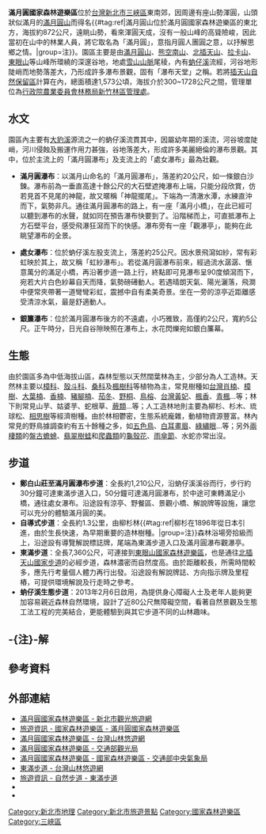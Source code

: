 {{Infobox forest
| name               = 滿月圓國家森林遊樂區
| native_name        = Manyueyuan National Forest Recreation Area
| native_lang        = 
| photo              = 滿月圓森林遊樂區 Manyueyuan Forest Recreation Area - panoramio (2).jpg
| photo_caption      = 
| photo_width        = 
| map                = Taiwan
| map_caption        = Taiwan
| map_width          = 250px
| coordinates        = {{coord|24|49|49.7|N|121|26|40.9|E|type:forest_region:TW|display=inline,title}}
| location           = [[台灣|台灣]][[新北市|新北市]][[三峽區|三峽區]]有木里174-1號
| elevation          = 300-1,700 meters
| area               = 637 hectares
| max_area           = 
| date_max_area      = 
| status             = 
| established        = 
| visitation         = 
| visitation_year    = 
| events             = 
| authority          = 
| website            = 
| ecosystem          = 
| classification_WWF = 
| classification_EPA = 
| classification_CEC = 
| disturbance        = 
| forest_cover       = 
| species            = 
| indicator_plants   = 
| lesser_flora       = 
| fauna              = 
}}
{{Infobox waterfall
| name = 滿月圓瀑布
| photo = Man Yue Yuan Waterfall.JPG
| photo_width = 275
| photo_caption = 滿月圓瀑布
| map =
| map_width =
| lat_d = |lat_m = |lat_s = |lat_NS =
| long_d = |long_m = |long_s = |long_EW =
| region =
| source =
| coords_ref =
| location = {{ROC-TW}}<br>[[新北市|新北市]][[三峽區|三峽區]]
| type =
| elevation =
| height = 20公尺
| height_longest =
| number_drops =
| width =
| average_width =
| watercourse = [[淡水河|淡水河]] - [[大漢溪|大漢溪]] - [[三峽河|三峽河]] - [[大豹溪|大豹溪]] - [[蚋仔溪|蚋仔溪]]
| average_flow =
| world_rank =
}}
{{Infobox waterfall
| name = 處女瀑布
| photo = Man Yue Yuan Virgin Waterfall.JPG
| photo_width = 275
| photo_caption = 處女瀑布
| map =
| map_width =
| lat_d = |lat_m = |lat_s = |lat_NS =
| long_d = |long_m = |long_s = |long_EW =
| region =
| source =
| coords_ref =
| location = [[台灣|台灣]][[新北市|新北市]][[三峽區|三峽區]]
| type = 簾幕式瀑布
| elevation =
| height = 25公尺
| height_longest = 25公尺
| number_drops = 1
| width = 10公尺
| average_width =
| watercourse = [[淡水河|淡水河]] - [[大漢溪|大漢溪]] - [[三峽河|三峽河]] - [[大豹溪|大豹溪]] - [[蚋仔溪|蚋仔溪]]支流
| average_flow =
| world_rank =
}}
{{Infobox waterfall
| name = 銀簾瀑布
| photo =
| photo_width = 275
| photo_caption =
| map =
| map_width =
| lat_d = |lat_m = |lat_s = |lat_NS =
| long_d = |long_m = |long_s = |long_EW =
| region =
| source =
| coords_ref =
| location = [[台灣|台灣]][[新北市|新北市]][[三峽區|三峽區]]
| type =
| elevation =
| height = 2公尺
| height_longest = 2公尺
| number_drops = 1
| width = 5公尺
| average_width =
| watercourse = [[淡水河|淡水河]] - [[大漢溪|大漢溪]] - [[三峽河|三峽河]] - [[大豹溪|大豹溪]] - [[蚋仔溪|蚋仔溪]]
| average_flow =
| world_rank =
}}

'''滿月圓國家森林遊樂區'''位於[[台灣|台灣]][[新北市|新北市]][[三峽區|三峽區]]東南郊，因周邊有座山勢渾圓，山頭狀似滿月的[[滿月圓山|滿月圓山]]而得名{{#tag:ref|滿月圓山位於滿月圓國家森林遊樂區的東北方，海拔約872公尺，遠眺山勢，看來渾圓天成，沒有一般山峰的高聳險峻，因此當初在山中的林業人員，將它取名為「滿月圓」，意指月圓人團圓之意，以抒解思鄉之情。|group=注}}{{r|新北健行網}}{{r|觀光局}}{{r|CLARE}}。園區主要是由[[滿月圓山|滿月圓山]]、[[熊空南山|熊空南山]]、[[北插天山|北插天山]]、[[拉卡山|拉卡山]]、[[東眼山|東眼山]]等山峰所環繞的深邃谷地，地處[[雪山山脈|雪山山脈]]尾稜{{r|新北旅遊局}}，內有[[蚋仔溪|蚋仔溪]]流經，河谷地形陡峭而地勢落差大，乃形成許多瀑布景觀，固有「瀑布天堂」之稱{{r|新北旅遊局}}。若將[[插天山自然保留區|插天山自然保留區]]計算在內，總面積達1,573公頃，海拔介於300~1728公尺之間，管理單位為[[行政院農業委員會林務局新竹林區管理處|行政院農業委員會林務局新竹林區管理處]]{{r|林務局}}。

== 水文 ==
園區內主要有[[大豹溪|大豹溪]]源流之一的蚋仔溪流貫其中，因屬幼年期的溪流，河谷坡度陡峭，河川侵蝕及搬運作用力甚強，谷地落差大，形成許多美麗絕倫的瀑布景觀。其中，位於主流上的「滿月圓瀑布」及支流上的「處女瀑布」最為壯觀{{r|電子報}}{{r|陳彥豪}}。

*'''滿月圓瀑布'''：以滿月山命名的「滿月圓瀑布」，落差約20公尺，如一條銀白沙鍊。瀑布前為一垂直高達十餘公尺的大石壁遮掩瀑布上端，只能分段欣賞，仿若見首不見尾的神龍，故又暱稱「神龍擺尾」{{r|電子報}}。下端為一清澈水潭，水練直沖而下，氣勢非凡。通往滿月圓瀑布的路上，有一座「滿月小橋」，在此已經可以聽到瀑布的水聲，就如同在預告瀑布快要到了{{r|林務局}}。沿階梯而上，可直抵瀑布上方石壁平台，感受飛瀑狂瀉而下的快感{{r|電子報}}。瀑布旁有一座「觀瀑亭」，能夠在此眺望瀑布的全景{{r|林務局}}。

*'''處女瀑布'''：位於蚋仔溪左股支流上，落差約25公尺。因水景飛瀉如紗，常有彩虹映於其上，故又稱「虹紗瀑布」{{r|新北旅遊局}}。若從滿月圓瀑布前來，經過流水潺潺、愜意萬分的滿足小橋，再沿著步道一路上行，終點即可見瀑布呈90度傾瀉而下，宛若大片白色紗幕自天而降，氣勢磅礡動人。若遇晴朗天氣、陽光灑落，飛澗中便常夾帶著一道彎彎彩虹，震撼中自有柔美奇景。坐在一旁的涼亭近距離感受清涼水氣，最是舒適動人{{r|電子報}}。

*'''銀簾瀑布'''：位於滿月圓瀑布後方的不遠處，小巧雅致，高僅約2公尺，寬約5公尺。正午時分，日光自谷隙映照在瀑布上，水花閃爍宛如銀白簾幕{{r|新北旅遊局}}。

== 生態 ==
由於園區多為中低海拔山區，森林型態以天然闊葉林為主，少部分為人工造林。天然林主要以[[樟科|樟科]]、[[殼斗科|殼斗科]]、[[桑科|桑科]]及[[楓樹科|楓樹科]]等植物為主，常見樹種如[[台灣肖楠|台灣肖楠]]、[[樟樹|樟樹]]、[[大葉楠|大葉楠]]、[[香楠|香楠]]、[[豬腳楠|豬腳楠]]、[[茄冬|茄冬]]、[[野桐|野桐]]、[[鳥榕|鳥榕]]、[[台灣黃妃|台灣黃妃]]、[[楓香|楓香]]、[[青楓|青楓]]...等；林下則常見山芋、姑婆芋、蛇根草、[[蕨類|蕨類]]...等；人工造林地則主要為柳杉、杉木、琉球松、[[相思樹|相思樹]]等經濟樹種。由於林相鬱密，生態系統龐雜，動植物資源豐富。林內常見的野鳥據調查約有五十餘種之多，如[[五色鳥|五色鳥]]、[[白耳畫眉|白耳畫眉]]、[[綠繡眼|綠繡眼]]...等；另外[[兩棲類|兩棲類]]的[[盤古蟾蜍|盤古蟾蜍]]、[[翡翠樹蛙|翡翠樹蛙]]和[[爬蟲類|爬蟲類]]的[[龜殼花|龜殼花]]、[[雨傘節|雨傘節]]、水蛇亦常出沒{{r|林務局}}{{r|CLARE}}。

== 步道 ==
*'''鄭白山莊至滿月圓瀑布步道'''：全長約1,210公尺，沿蚋仔溪溪谷而行，步行約30分鐘可達東滿步道入口，50分鐘可達滿月圓瀑布，於中途可東轉滿足小橋，通往處女瀑布。沿途設有涼亭、野餐區、景觀小橋、解說牌等設施，讓您可以充分的體驗滿月圓的美{{r|林務局}}。
*'''自導式步道'''：全長約1.3公里，由柳杉林{{#tag:ref|柳杉在1896年從日本引進，由於生長快速，為早期重要的造林樹種。|group=注}}{{r|觀光局}}森林浴場旁拾級而上，沿途設有導覽解說標誌牌，尾端為東滿步道入口及滿月圓瀑布觀瀑亭{{r|林務局}}。
*'''東滿步道'''：全長7,360公尺，可連接到[[東眼山國家森林遊樂區|東眼山國家森林遊樂區]]，也是通往[[北插天山國家步道|北插天山國家步道]]的必經步道，森林濃密而自然度高。由於距離較長，所需時間較多，應先行考量個人體力再行出發。沿途設有解說牌誌、方向指示牌及里程樁，可提供環境解說及行走時之參考{{r|林務局}}。
*'''蚋仔溪生態步道'''：2013年2月6日啟用，為提供身心障礙人士及老年人能夠更加容易親近森林自然環境，設計了近80公尺無障礙空間，看著自然景觀及生態工法工程的完美結合，更能體驗到與其它步道不同的山林趣味{{r|竹管處}}。

== -{注}-解 ==
{{reflist|group=注}}

==參考資料==
{{reflist|2|refs=

<ref name="新北旅遊局">{{cite web|url=https://tour.ntpc.gov.tw/zh-tw/Attraction/Detail?wnd_id=60&id=109649|title=滿月圓國家森林遊樂區|work=新北市觀光旅遊網|publisher=新北市政府觀光旅遊局|accessdate=|language=zh-tw|date=|archive-date=2021-05-13|archive-url=https://web.archive.org/web/20210513132239/https://tour.ntpc.gov.tw/zh-tw/Attraction/Detail?wnd_id=60&id=109649|dead-url=no}}</ref>

<ref name="觀光局">{{cite web |url=http://taiwan.net.tw/m1.aspx?sNo=0001091&id=R150 |title=滿月圓國家森林遊樂區 |publisher=中華民國交通部觀光局 |accessdate=2014年1月7日 |language=zh-tw |date= |archive-date=2020年11月25日 |archive-url=https://web.archive.org/web/20201125083917/https://www.taiwan.net.tw/m1.aspx?sNo=0001091&id=R150 |dead-url=no }}</ref>

<ref name="CLARE">{{cite news |url=http://life.chinatimes.com/LifeContent/1410/20130906004767.html |title=新北三峽／滿月圓國家森林遊樂區 |author=CLARE |publisher=中時電子報 |accessdate=2014年1月7日 |language=zh-tw |date=2013年9月6日 |archive-date=2014年1月7日 |archive-url=https://web.archive.org/web/20140107094845/http://life.chinatimes.com/LifeContent/1410/20130906004767.html |dead-url=no }}</ref>

<ref name="林務局">{{cite web |url=https://recreation.forest.gov.tw/Forest/RA?typ=0&typ_id=0200001 |title=滿月圓森林遊樂區 |work=台灣山林悠遊網 |publisher=行政院農委會林務局 |accessdate= |language=zh-tw |date= |archive-date=2020-12-06 |archive-url=https://web.archive.org/web/20201206023316/https://recreation.forest.gov.tw/Forest/RA?typ=0&typ_id=0200001 |dead-url=no }}</ref>

<ref name="電子報">{{cite web |url=http://recreation.forest.gov.tw/epaper/epaper_97073.htm |title=滿月圓國家森林遊樂區滿月圓瀑布處女瀑布 |work=台灣山林悠遊網電子報 |publisher=行政院農委會林務局 |accessdate=2014年1月3日 |language=zh-tw |date= |archive-url=https://web.archive.org/web/20140723204329/http://recreation.forest.gov.tw/epaper/epaper_97073.htm |archive-date=2014年7月23日 |dead-url=yes }}</ref>

<ref name="新北健行網">{{cite web|url=https://tour.ntpc.gov.tw/zh-tw/Attraction/Detail?wnd_id=60&id=109649|title=滿月圓國家森林遊樂區|work=新北市登山健行網|publisher=新北市政府觀光旅遊局|accessdate=|language=zh-tw|date=|archive-date=2021-05-13|archive-url=https://web.archive.org/web/20210513132239/https://tour.ntpc.gov.tw/zh-tw/Attraction/Detail?wnd_id=60&id=109649|dead-url=no}}</ref>

<ref name="陳彥豪">{{cite news |url=http://www.appledaily.com.tw/appledaily/article/supplement/20091231/32198713/ |title=三峽滿月圓步道尋幽冬賞雙瀑 |author=陳彥豪 |publisher=蘋果日報 |accessdate=2014年1月7日 |language=zh-tw |date=2009年12月31日 |archive-date=2016年8月5日 |archive-url=https://web.archive.org/web/20160805092041/http://www.appledaily.com.tw/appledaily/article/supplement/20091231/32198713/ |dead-url=no }}</ref>

<ref name="竹管處">{{cite web |url=https://www.forest.gov.tw/forest-news/0036900 |title=通往滿月圓的自然長廊蚋仔溪生態步道 |publisher=行政院農業委員會林務局新竹林區管理處 |accessdate= |language=zh-tw |date=2016年5月7日 |archive-date=2019年6月3日 |archive-url=https://web.archive.org/web/20190603004916/https://www.forest.gov.tw/forest-news/0036900 |dead-url=no }}</ref>

}}

==外部連結==
{{commons category|Manyueyuan National Forest Recreation Area}}
*[https://newtaipei.travel/zh-tw/attractions/detail/109649 滿月圓國家森林遊樂區 - 新北市觀光旅遊網]
*[https://www.forest.gov.tw/0000183 旅遊資訊 - 國家森林遊樂區 - 滿月圓國家森林遊樂區] 
*[https://recreation.forest.gov.tw/Forest/RA?typ=0&typ_id=0200001 滿月圓國家森林遊樂區 - 台灣山林悠遊網]
*[https://www.taiwan.net.tw/m1.aspx?sno=0001016&id=r150 滿月圓國家森林遊樂區 - 交通部觀光局]
*[https://www.cwb.gov.tw/V8/C/L/NatForest/NatForest.html?PID=E030 滿月圓國家森林遊樂區 - 國家森林遊樂區 - 交通部中央氣象局]
*[https://recreation.forest.gov.tw/Trail/RT?tr_id=023 東滿步道 - 台灣山林悠遊網]
*[https://www.forest.gov.tw/0000278 旅遊資訊 - 自然步道 - 東滿步道]
*{{facebook|ManyueyuanNationalForest|滿月圓國家森林遊樂區}}
*{{instagram|manyueyuanforest|滿月圓國家森林遊樂區}}

{{台灣森林遊樂區列表}}
{{台灣瀑布}}

[[Category:新北市地理|Category:新北市地理]]
[[Category:新北市旅遊景點|Category:新北市旅遊景點]]
[[Category:國家森林遊樂區|Category:國家森林遊樂區]]
[[Category:三峽區|Category:三峽區]]